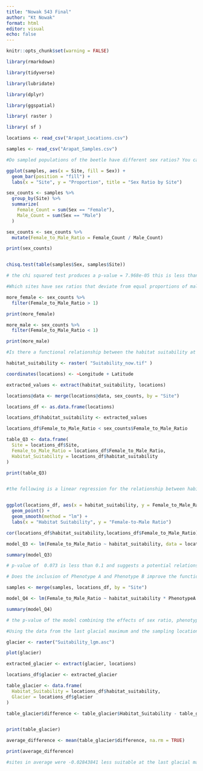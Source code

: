 ```yaml
---
title: "Nowak 543 Final"
author: "Kt Nowak"
format: html
editor: visual
echo: false
---
```

```r

knitr::opts_chunk$set(warning = FALSE)
```
```r

library(rmarkdown)

library(tidyverse)

library(lubridate)

library(dplyr)

library(ggspatial)

library( raster )

library( sf )

```
```r

locations <- read_csv("Arapat_Locations.csv")

samples <- read_csv("Arapat_Samples.csv")

```
```r

#Do sampled populations of the beetle have different sex ratios? You can consider the plant to be replicated within each site.

ggplot(samples, aes(x = Site, fill = Sex)) +
  geom_bar(position = "fill") +
  labs(x = "Site", y = "Proportion", title = "Sex Ratio by Site")

```
```r

sex_counts <- samples %>%
  group_by(Site) %>%
  summarize(
    Female_Count = sum(Sex == "Female"),
    Male_Count = sum(Sex == "Male")
  )

sex_counts <- sex_counts %>%
  mutate(Female_to_Male_Ratio = Female_Count / Male_Count)

print(sex_counts)


chisq.test(table(samples$Sex, samples$Site))

# the chi squared test produces a p-value = 7.968e-05 this is less than 0.05 so it is considered a significant result and reject the null hypothesis that there is no difference in sex ratio by site  


```

```r
#Which sites have sex ratios that deviate from equal proportions of males and females at the site?

more_female <- sex_counts %>%
  filter(Female_to_Male_Ratio > 1)

print(more_female)

more_male <- sex_counts %>%
  filter(Female_to_Male_Ratio < 1)

print(more_male)
```
```r
#Is there a functional relationship between the habitat suitability at the sampling locations and the sex ratio? Since all of our suitability measurements are taken from raster data with a cell size of 1.0 km2 (e.g., all plants are in the same grid cell), collapse the sex ratio estimates to a single value per site.

habitat_suitability <- raster( "Suitability_now.tif" )

coordinates(locations) <- ~Longitude + Latitude

extracted_values <- extract(habitat_suitability, locations)

locations@data <- merge(locations@data, sex_counts, by = "Site")

locations_df <- as.data.frame(locations)

locations_df$habitat_suitability <- extracted_values

locations_df$Female_to_Male_Ratio < sex_counts$Female_to_Male_Ratio

table_Q3 <- data.frame(
  Site = locations_df$Site,
  Female_to_Male_Ratio = locations_df$Female_to_Male_Ratio,
  Habitat_Suitability = locations_df$habitat_suitability
)

print(table_Q3)


#the following is a linear regression for the relationship between habitat suitability and female to male ratio


ggplot(locations_df, aes(x = habitat_suitability, y = Female_to_Male_Ratio)) +
  geom_point() +
  geom_smooth(method = "lm") +
  labs(x = "Habitat Suitability", y = "Female-to-Male Ratio")

cor(locations_df$habitat_suitability,locations_df$Female_to_Male_Ratio)

model_Q3 <- lm(Female_to_Male_Ratio ~ habitat_suitability, data = locations_df)

summary(model_Q3)

# p-value of  0.073 is less than 0.1 and suggests a potential relationship but not very significant, approximately 11% of the variation in the female-to-male ratio can be explained by habitat suitability, low R-squared value of 0.1103 suggests that habitat suitability alone might not be the primary driver of sex ratio variation

```
```r
# Does the inclusion of Phenotype A and Phenotype B improve the functional relationship over habitat suitability alone?

samples <- merge(samples, locations_df, by = "Site")

model_Q4 <- lm(Female_to_Male_Ratio ~ habitat_suitability * PhenotypeA * PhenotypeB, data = samples)

summary(model_Q4)

# the p-value of the model combining the effects of sex ratio, phenotype A, and phenotype B is  2.2e-16 this significantly lower than 0.05 indicating there is a significantly significant relationship, which was not the case with sex ratio alone. 

```
```r
#Using the data from the last glacial maximum and the sampling locations, has the suitability changed at each location (e.g., was it as suitable 20,000 years ago as today)?

glacier <- raster("Suitability_lgm.asc")

plot(glacier)

extracted_glacier <- extract(glacier, locations)

locations_df$glacier <- extracted_glacier

table_glacier <- data.frame(
  Habitat_Suitability = locations_df$habitat_suitability,
  Glacier = locations_df$glacier
)

table_glacier$difference <- table_glacier$Habitat_Suitability - table_glacier$Glacier


print(table_glacier)

average_difference <- mean(table_glacier$difference, na.rm = TRUE)

print(average_difference)

#sites in average were -0.02843841 less suitable at the last glacial maximum, the values per site are detailed in the table below

```

